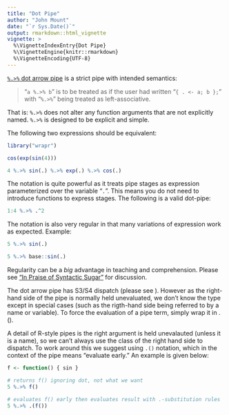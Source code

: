 ```yaml
---
title: "Dot Pipe"
author: "John Mount"
date: "`r Sys.Date()`"
output: rmarkdown::html_vignette
vignette: >
  %\VignetteIndexEntry{Dot Pipe}
  %\VignetteEngine{knitr::rmarkdown}
  %\VignetteEncoding{UTF-8}
---
```


[`%.>%` dot arrow pipe](https://winvector.github.io/wrapr/reference/dot_arrow.html) is a strict pipe with intended semantics:


>  "`a %.>% b`" is to be treated
>  as if the user had written "`{ . <- a; b };`"
>  with "`%.>%`" being treated as left-associative.

That is: `%.>%` does not alter any function arguments that are not explicitly named.  `%.>%` is designed to be explicit and simple.

The following two expressions should be equivalent:

```r
library("wrapr")

cos(exp(sin(4)))

4 %.>% sin(.) %.>% exp(.) %.>% cos(.)
```

The notation is quite powerful as it treats pipe stages as expression parameterized over the variable 
"`.`".  This means you do not need to introduce functions to express stages.  The following is 
a valid dot-pipe:

```r
1:4 %.>% .^2 
```

The notation is also very regular in that many variations of expression work as expected.  Example:

```r
5 %.>% sin(.)

5 %.>% base::sin(.)
```


Regularity can be a *big* advantage in teaching and comprehension. Please see ["In Praise of Syntactic Sugar"](https://win-vector.com/2017/07/07/in-praise-of-syntactic-sugar/) for discussion.

The dot arrow pipe has S3/S4 dispatch (please see \url{https://journal.r-project.org/archive/2018/RJ-2018-042/index.html}).
However as the right-hand side of the pipe is normally held unevaluated, we don't know the type except in special
cases (such as the rigth-hand side being referred to by a name or variable).  To force the evaluation of a pipe term,
simply wrap it in .().

A detail of R-style pipes is the right argument is held unevalauted (unless it is a name), so we can't always use the class of the right hand side to dispatch.  To work around this we suggest using `.()` notation, which in the context of the pipe means "evaluate early."  An example is given below:

```r
f <- function() { sin }

# returns f() ignoring dot, not what we want
5 %.>% f()

# evaluates f() early then evaluates result with .-substitution rules
5 %.>% .(f())
```

